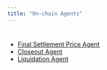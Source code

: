 ```yaml
---
title: "On-chain Agents"
---
```

#
- [Final Settlement Price Agent](final-settlement-price-agent.qmd)
- [Closeout Agent](closeout-agent.qmd)
- [Liquidation Agent](liquidation-agent.qmd)








